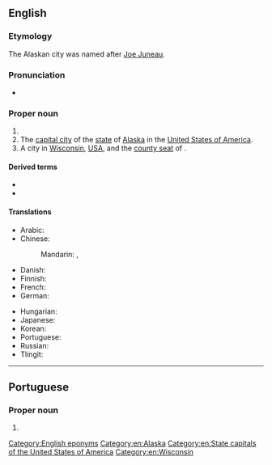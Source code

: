 ==English==
{{wikipedia}}

===Etymology===
The Alaskan city was named after [[w:Joe Juneau (prospector)|Joe Juneau]].

===Pronunciation===
* {{a|GA}} {{IPA|/ˈdʒunoʊ/|lang=en}}

===Proper noun===
{{en-proper noun}}

# {{surname|lang=en}}
# The [[capital city]] of the [[state]] of [[Alaska]] in the [[United States of America]].
# A city in [[Wisconsin]], [[USA]], and the [[county seat]] of {{l|en|Dodge County}}.

====Derived terms====
* {{l|en|Juneau City and Borough}}
* {{l|en|Juneau County}}

====Translations====
{{trans-top|capital of Alaska}}
* Arabic: {{t|ar|جُونُو|m}}
* Chinese:
*: Mandarin: {{t+|cmn|朱諾|sc=Hani}}, {{t+|cmn|朱诺|tr=Zhūnuò|sc=Hani}}
* Danish: {{t|da|Juneau}}
* Finnish: {{t+|fi|Juneau}}
* French: {{t+|fr|Juneau}}
* German: {{t+|de|Juneau}}
{{trans-mid}}
* Hungarian: {{t+|hu|Juneau}}
* Japanese: {{t|ja|ジュノー|tr=Junō|sc=Jpan}}
* Korean: {{t|ko|주노|tr=Juno|sc=Kore}}
* Portuguese: {{t|pt|Juneau|f}}
* Russian: {{t+|ru|Джу́но|m}}
* Tlingit: {{t|tli|Dzántik’i Héeni}}
{{trans-bottom}}

[[Category:English eponyms]]
[[Category:en:Alaska]]
[[Category:en:State capitals of the United States of America]]
[[Category:en:Wisconsin]]

----

==Portuguese==

===Proper noun===
{{pt-proper noun|f}}

# {{place|pt|city/state capital|s/Alaska|c/United States of America|t1=Juneau}}

{{topics|pt|Alaska}}